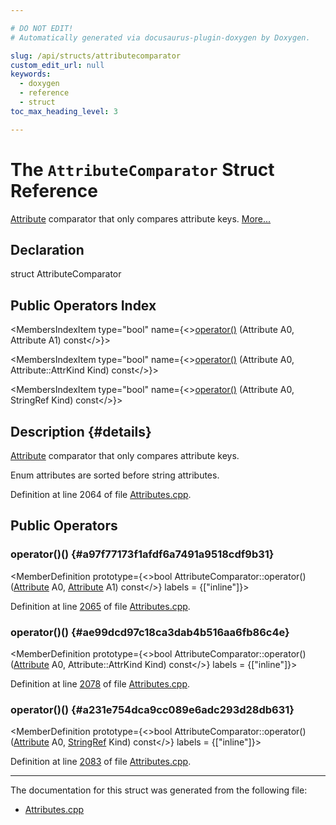 ```yaml
---

# DO NOT EDIT!
# Automatically generated via docusaurus-plugin-doxygen by Doxygen.

slug: /api/structs/attributecomparator
custom_edit_url: null
keywords:
  - doxygen
  - reference
  - struct
toc_max_heading_level: 3

---
```





# The `AttributeComparator` Struct Reference

<DoxygenPage pluginConfig={pluginConfig}>

<a href="/docs/api/classes/llvm/attribute">Attribute</a> comparator that only compares attribute keys. <a href="#details">More...</a>

## Declaration

<CodeBlock>struct AttributeComparator</CodeBlock>

## Public Operators Index

<MembersIndex>

<MembersIndexItem
  type="bool"
  name={<><a href="#a97f77173f1afdf6a7491a9518cdf9b31">operator()</a> (Attribute A0, Attribute A1) const</>}>
</MembersIndexItem>

<MembersIndexItem
  type="bool"
  name={<><a href="#ae99dcd97c18ca3dab4b516aa6fb86c4e">operator()</a> (Attribute A0, Attribute::AttrKind Kind) const</>}>
</MembersIndexItem>

<MembersIndexItem
  type="bool"
  name={<><a href="#a231e754dca9cc089e6adc293d28db631">operator()</a> (Attribute A0, StringRef Kind) const</>}>
</MembersIndexItem>

</MembersIndex>

## Description {#details}

<a href="/docs/api/classes/llvm/attribute">Attribute</a> comparator that only compares attribute keys.

Enum attributes are sorted before string attributes.

Definition at line 2064 of file <a href="/docs/api/files/lib/lib/ir/attributes-cpp">Attributes.cpp</a>.

<SectionDefinition>

## Public Operators

### operator()() {#a97f77173f1afdf6a7491a9518cdf9b31}

<MemberDefinition
  prototype={<>bool AttributeComparator::operator() (<a href="/docs/api/classes/llvm/attribute">Attribute</a> A0, <a href="/docs/api/classes/llvm/attribute">Attribute</a> A1) const</>}
  labels = {["inline"]}>

Definition at line <a href="/docs/api/files/lib/lib/ir/attributes-cpp/#l02065">2065</a> of file <a href="/docs/api/files/lib/lib/ir/attributes-cpp">Attributes.cpp</a>.
</MemberDefinition>

### operator()() {#ae99dcd97c18ca3dab4b516aa6fb86c4e}

<MemberDefinition
  prototype={<>bool AttributeComparator::operator() (<a href="/docs/api/classes/llvm/attribute">Attribute</a> A0, Attribute::AttrKind Kind) const</>}
  labels = {["inline"]}>

Definition at line <a href="/docs/api/files/lib/lib/ir/attributes-cpp/#l02078">2078</a> of file <a href="/docs/api/files/lib/lib/ir/attributes-cpp">Attributes.cpp</a>.
</MemberDefinition>

### operator()() {#a231e754dca9cc089e6adc293d28db631}

<MemberDefinition
  prototype={<>bool AttributeComparator::operator() (<a href="/docs/api/classes/llvm/attribute">Attribute</a> A0, <a href="/docs/api/classes/llvm/stringref">StringRef</a> Kind) const</>}
  labels = {["inline"]}>

Definition at line <a href="/docs/api/files/lib/lib/ir/attributes-cpp/#l02083">2083</a> of file <a href="/docs/api/files/lib/lib/ir/attributes-cpp">Attributes.cpp</a>.
</MemberDefinition>

</SectionDefinition>

<hr/>

The documentation for this struct was generated from the following file:

<ul>
<li><a href="/docs/api/files/lib/lib/ir/attributes-cpp">Attributes.cpp</a></li>
</ul>

</DoxygenPage>
